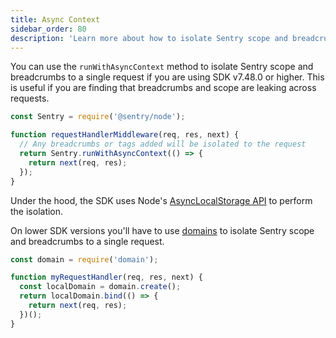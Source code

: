 ```yaml
---
title: Async Context
sidebar_order: 80
description: 'Learn more about how to isolate Sentry scope and breadcrumbs across requests.'
---
```


You can use the `runWithAsyncContext` method to isolate Sentry scope and breadcrumbs to a single request if you are using SDK v7.48.0 or higher. This is useful if you are finding that breadcrumbs and scope are leaking across requests.

```js
const Sentry = require('@sentry/node');

function requestHandlerMiddleware(req, res, next) {
  // Any breadcrumbs or tags added will be isolated to the request
  return Sentry.runWithAsyncContext(() => {
    return next(req, res);
  });
}
```

Under the hood, the SDK uses Node's [AsyncLocalStorage API](https://nodejs.org/api/async_context.html#class-asynclocalstorage) to perform the isolation.

On lower SDK versions you'll have to use [domains](https://nodejs.org/api/domain.html) to isolate Sentry scope and breadcrumbs to a single request.

```js
const domain = require('domain');

function myRequestHandler(req, res, next) {
  const localDomain = domain.create();
  return localDomain.bind(() => {
    return next(req, res);
  })();
}
```
